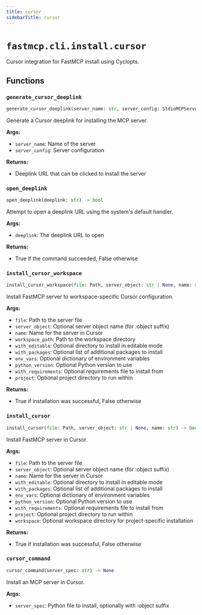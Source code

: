 ```yaml
---
title: cursor
sidebarTitle: cursor
---
```


# `fastmcp.cli.install.cursor`


Cursor integration for FastMCP install using Cyclopts.

## Functions

### `generate_cursor_deeplink` <sup><a href="https://github.com/mengzhisuoliu/fastmcp/blob/main/src/fastmcp/cli/install/cursor.py#L21" target="_blank"><Icon icon="github" style="width: 14px; height: 14px;" /></a></sup>

```python
generate_cursor_deeplink(server_name: str, server_config: StdioMCPServer) -> str
```


Generate a Cursor deeplink for installing the MCP server.

**Args:**
- `server_name`: Name of the server
- `server_config`: Server configuration

**Returns:**
- Deeplink URL that can be clicked to install the server


### `open_deeplink` <sup><a href="https://github.com/mengzhisuoliu/fastmcp/blob/main/src/fastmcp/cli/install/cursor.py#L45" target="_blank"><Icon icon="github" style="width: 14px; height: 14px;" /></a></sup>

```python
open_deeplink(deeplink: str) -> bool
```


Attempt to open a deeplink URL using the system's default handler.

**Args:**
- `deeplink`: The deeplink URL to open

**Returns:**
- True if the command succeeded, False otherwise


### `install_cursor_workspace` <sup><a href="https://github.com/mengzhisuoliu/fastmcp/blob/main/src/fastmcp/cli/install/cursor.py#L68" target="_blank"><Icon icon="github" style="width: 14px; height: 14px;" /></a></sup>

```python
install_cursor_workspace(file: Path, server_object: str | None, name: str, workspace_path: Path) -> bool
```


Install FastMCP server to workspace-specific Cursor configuration.

**Args:**
- `file`: Path to the server file
- `server_object`: Optional server object name (for \:object suffix)
- `name`: Name for the server in Cursor
- `workspace_path`: Path to the workspace directory
- `with_editable`: Optional directory to install in editable mode
- `with_packages`: Optional list of additional packages to install
- `env_vars`: Optional dictionary of environment variables
- `python_version`: Optional Python version to use
- `with_requirements`: Optional requirements file to install from
- `project`: Optional project directory to run within

**Returns:**
- True if installation was successful, False otherwise


### `install_cursor` <sup><a href="https://github.com/mengzhisuoliu/fastmcp/blob/main/src/fastmcp/cli/install/cursor.py#L151" target="_blank"><Icon icon="github" style="width: 14px; height: 14px;" /></a></sup>

```python
install_cursor(file: Path, server_object: str | None, name: str) -> bool
```


Install FastMCP server in Cursor.

**Args:**
- `file`: Path to the server file
- `server_object`: Optional server object name (for \:object suffix)
- `name`: Name for the server in Cursor
- `with_editable`: Optional directory to install in editable mode
- `with_packages`: Optional list of additional packages to install
- `env_vars`: Optional dictionary of environment variables
- `python_version`: Optional Python version to use
- `with_requirements`: Optional requirements file to install from
- `project`: Optional project directory to run within
- `workspace`: Optional workspace directory for project-specific installation

**Returns:**
- True if installation was successful, False otherwise


### `cursor_command` <sup><a href="https://github.com/mengzhisuoliu/fastmcp/blob/main/src/fastmcp/cli/install/cursor.py#L237" target="_blank"><Icon icon="github" style="width: 14px; height: 14px;" /></a></sup>

```python
cursor_command(server_spec: str) -> None
```


Install an MCP server in Cursor.

**Args:**
- `server_spec`: Python file to install, optionally with \:object suffix

